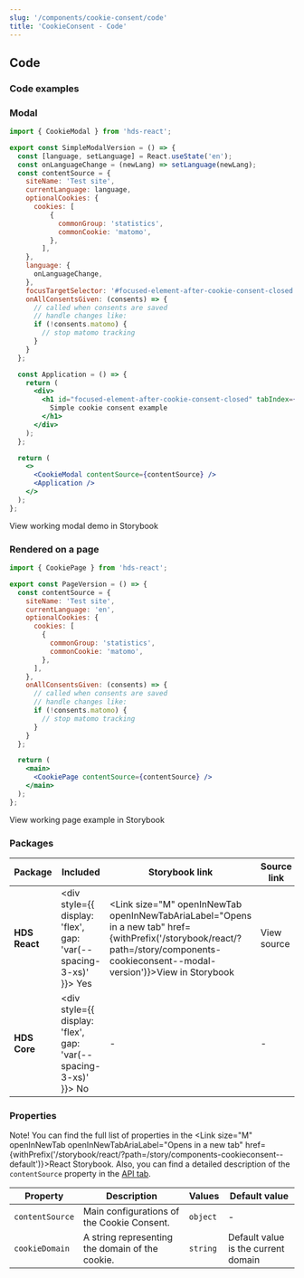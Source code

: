 ```yaml
---
slug: '/components/cookie-consent/code'
title: 'CookieConsent - Code'
---
```




## Code

### Code examples 

### Modal

```jsx
import { CookieModal } from 'hds-react';

export const SimpleModalVersion = () => {
  const [language, setLanguage] = React.useState('en');
  const onLanguageChange = (newLang) => setLanguage(newLang);
  const contentSource = {
    siteName: 'Test site',
    currentLanguage: language,
    optionalCookies: {
      cookies: [
          {
            commonGroup: 'statistics',
            commonCookie: 'matomo',
          },
        ],
    },
    language: {
      onLanguageChange,
    },
    focusTargetSelector: '#focused-element-after-cookie-consent-closed',
    onAllConsentsGiven: (consents) => {
      // called when consents are saved
      // handle changes like:
      if (!consents.matomo) {
        // stop matomo tracking
      }
    }
  };

  const Application = () => {
    return (
      <div>
        <h1 id="focused-element-after-cookie-consent-closed" tabIndex={0}>
          Simple cookie consent example
        </h1>
      </div>
    );
  };

  return (
    <>
      <CookieModal contentSource={contentSource} />
      <Application />
    </>
  );
};
```

<Link openInNewTab openInNewTabAriaLabel="Opens in a new tab" href={withPrefix('/storybook/react/?path=/story/components-cookieconsent--modal-version')}>View working modal demo in Storybook</Link>

### Rendered on a page

```jsx
import { CookiePage } from 'hds-react';

export const PageVersion = () => {
  const contentSource = {
    siteName: 'Test site',
    currentLanguage: 'en',
    optionalCookies: {
      cookies: [
        {
          commonGroup: 'statistics',
          commonCookie: 'matomo',
        },
      ],
    },
    onAllConsentsGiven: (consents) => {
      // called when consents are saved
      // handle changes like:
      if (!consents.matomo) {
        // stop matomo tracking
      }
    }
  };

  return (
    <main>
      <CookiePage contentSource={contentSource} />
    </main>
  );
};
```

<Link openInNewTab openInNewTabAriaLabel="Opens in a new tab" href={withPrefix('/storybook/react/?path=/story/components-cookieconsent--page-version')}>View working page example in Storybook</Link>

### Packages
| Package           | Included                                                                                        | Storybook link                                                                                                                                                                              | Source link                                                                                                                                                                                                                                                                        |
| ----------------- | ----------------------------------------------------------------------------------------------- | ------------------------------------------------------------------------------------------------------------------------------------------------------------------------------------------- | ---------------------------------------------------------------------------------------------------------------------------------------------------------------------------------------------------------------------------------------------------------------------------------- |
| **HDS React**     | <div style={{ display: 'flex', gap: 'var(--spacing-3-xs)' }}><IconCheckCircleFill /> Yes </div> | <Link size="M" openInNewTab openInNewTabAriaLabel="Opens in a new tab" href={withPrefix('/storybook/react/?path=/story/components-cookieconsent--modal-version')}>View in Storybook</Link>  | <Link size="M" external openInExternalDomainAriaLabel="Opens in a new domain" openInNewTab openInNewTabAriaLabel="Opens in a new tab" href="https://github.com/City-of-Helsinki/helsinki-design-system/blob/master/packages/react/src/components/cookieConsent">View source</Link> |
| **HDS Core**      | <div style={{ display: 'flex', gap: 'var(--spacing-3-xs)' }}><IconCrossCircle /> No </div>      | -                                                                                                                                                                                           | -                                                                                                                                                                                                                                                                                  |

### Properties
Note! You can find the full list of properties in the <Link size="M" openInNewTab openInNewTabAriaLabel="Opens in a new tab" href={withPrefix('/storybook/react/?path=/story/components-cookieconsent--default')}>React Storybook.</Link>
Also, you can find a detailed description of the `contentSource` property in the [API tab](/components/cookie-consent/api).

| Property                                            | Description                                                    | Values                                       | Default value                                   |
| --------------------------------------------------- | -------------------------------------------------------------- | -------------------------------------------- | ----------------------------------------------- |
| `contentSource`                                     | Main configurations of the Cookie Consent.                     | `object`                                     | -                                               |
| `cookieDomain`                                      | A string representing the domain of the cookie.                | `string`                                     | Default value is the current domain             |
